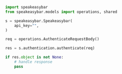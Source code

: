 ```python Authenticate.py
import speakeasybar
from speakeasybar.models import operations, shared

s = speakeasybar.Speakeasybar(
    api_key="",
)

req = operations.AuthenticateRequestBody()

res = s.authentication.authenticate(req)

if res.object is not None:
    # handle response
    pass
```
